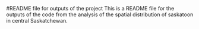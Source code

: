 #README file for outputs of the project
This is a README file for the outputs of the code from the analysis of the spatial distribution of saskatoon in central Saskatchewan.